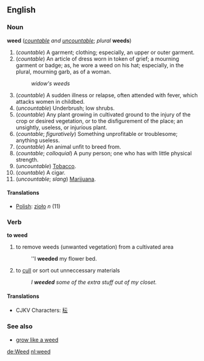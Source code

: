 ==English==
===Noun===
'''weed''' (''[[countable]] and [[uncountable]]''; ''plural'' '''weeds''')

#(''countable'') A garment; clothing; especially, an upper or outer garment.
#(''countable'') An article of dress worn in token of grief; a mourning garment or badge; as, he wore a weed on his hat; especially, in the plural, mourning garb, as of a woman.
#:''widow's weeds''
#(''countable'') A sudden illness or relapse, often attended with fever, which attacks women in childbed.
#(''uncountable'') Underbrush; low shrubs.
#(''countable'') Any plant growing in cultivated ground to the injury of the crop or desired vegetation, or to the disfigurement of the place; an unsightly, useless, or injurious plant.
#(''countable''; ''figuratively'') Something unprofitable or troublesome; anything useless.
#(''countable'') An animal unfit to breed from.
#(''countable''; ''colloquial'') A puny person; one who has with little physical strength.
#(''uncountable'') [[Tobacco]].
#(''countable'') A cigar.
#(''uncountable''; ''slang'') [[Marijuana]].

====Translations====
*[[Polish]]: [[zioło]] ''n'' (11)

===Verb===
'''to weed'''

#to remove weeds (unwanted vegetation) from a cultivated area
#:''I '''weeded''' my flower bed.
#to [[cull]] or sort out unneccessary materials
#:''I '''weeded''' some of the extra stuff out of my closet.''

====Translations====
*CJKV Characters: [[秐]]

===See also===
*[[grow like a weed]]

[[de:Weed]]
[[nl:weed]]